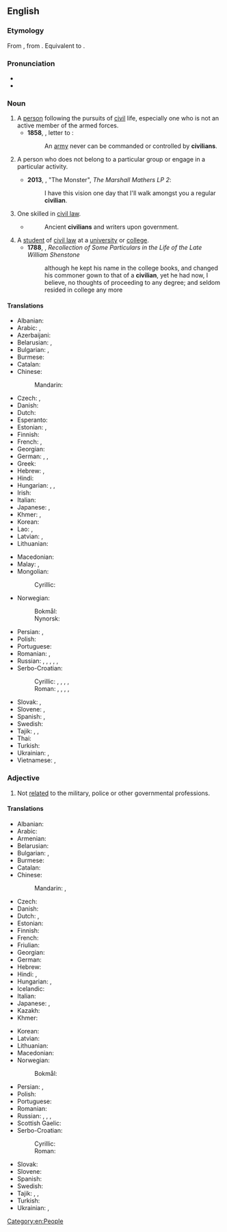 ==English==

===Etymology===
From {{inh|en|enm|cyvylien}}, from {{der|en|fro|civilien}}. Equivalent to {{af|en|civil|-ian}}.

===Pronunciation===
* {{IPA|en|/sɪˈvɪljən/}}
* {{audio|en|en-us-civilian.ogg|Audio (US)}}

===Noun===
{{en-noun}}

# A [[person]] following the pursuits of [[civil]] life, especially one who is not an active member of the armed forces.
#* '''1858''', {{w|Prince George, Duke of Cambridge|Prince George}}, letter to {{w|Colin Campbell, 1st Baron Clyde|Sir Colin Campbell}}: 
#*: An [[army]] never can be commanded or controlled by '''civilians'''.
#: {{ux|en|Three '''civilians''' were apprehended by the soldiers and taken away in a military vehicle.}}
# {{lb|en|informal}} A person who does not belong to a particular group or engage in a particular activity.
#* '''2013''', {{w|Eminem}}, "The Monster", ''The Marshall Mathers LP 2'':
#*: I have this vision one day that I'll walk amongst you a regular '''civilian'''.
#: {{ux|en|The bathroom was for employees only, so no '''civilians''' were allowed to use it.}}
# One skilled in [[civil law]].
#* {{RQ:Swift DL4}}
#*: Ancient '''civilians''' and writers upon government.
# A [[student]] of [[civil law]] at a [[university]] or [[college]].
#* '''1788''', {{w|Richard Graves}}, ''Recollection of Some Particulars in the Life of the Late William Shenstone''
#*: although he kept his name in the college books, and changed his commoner gown to that of a '''civilian''', yet he had now, I believe, no thoughts of proceeding to any degree; and seldom resided in college any more

====Translations====
{{trans-top|non-military person}}
* Albanian: {{t+|sq|civil|m}}
* Arabic: {{t|ar|مَدَنِيّ|m}}, {{t|ar|مَدَنِيَّة|f}}
* Azerbaijani: {{t|az|[[dinc]] [[sakin]]}} {{qualifier|non-combatant}}
* Belarusian: {{t|be|[[цыві́льны]] [[чалаве́к]]|m}}, {{t|be|[[цывільны|цыві́льная]] [[асо́ба]]|f}}
* Bulgarian: {{t+|bg|циви́лен|m}}, {{t|bg|[[цивилен|циви́лно]] [[лице́]]|n}}
* Burmese: {{t+|my|အရပ်သား}}
* Catalan: {{t|ca|paisà|m}}
* Chinese:
*: Mandarin: {{t+|cmn|平民|tr=píngmín}}
* Czech: {{t+|cs|civilista|m}}, {{t|cs|civilistka|f}}
* Danish: {{t|da|civilist|c}}
* Dutch: {{t+|nl|burger|m}}
* Esperanto: {{t|eo|civilulo}}
* Estonian: {{t|et|tsivilist}}, {{t|et|eraisik}}
* Finnish: {{t+|fi|siviili}}
* French: {{t+|fr|civil|m}}, {{t+|fr|civile|f}}
* Georgian: {{t|ka|[[სამოქალაქო]] [[პირი]]}}
* German: {{t+|de|Zivilist|m}}, {{t+|de|Zivilistin|f}}, {{t+|de|Zivilperson|f}}
* Greek: {{t+|el|πολίτης|m|f}}
* Hebrew: {{t+|he|אֶזְרָח|m|tr=ezrákh}}, {{t|he|אֶזְרָחִית|f|tr=ezrakhít}}
* Hindi: {{t+|hi|नागरिक |m}}
* Hungarian: {{t+|hu|civil}}, {{t|hu|civil személy}}, {{t|hu|polgári személy}}
* Irish: {{t|ga|sibhialtach|m}}
* Italian: {{t+|it|civile|m}}
* Japanese: {{t+|ja|文民|tr=ぶんみん, bunmin}}, {{t+|ja|民間人|tr=みんかんじん, minkanjin}}
* Khmer: {{t|km|ជនស៊ីវិល}}, {{t+|km|អយោធ}}
* Korean: {{t+|ko|민간인(民間人)}}
* Lao: {{t|lo|ພົນລະເຮືອນ}}, {{t|lo|ພໍ່ເຮືອນ}}
* Latvian: {{t|lv|civilists|m}}, {{t|lv|civiliste|f}}
* Lithuanian: {{t|lt|civilis|m}}
{{trans-mid}}
* Macedonian: {{t|mk|цивил|m}}
* Malay: {{t|ms|[[orang]] [[periman]]}}, {{t|ms|[[orang]] [[awam]]}}
* Mongolian:
*: Cyrillic: {{t+|mn|иргэн}}
* Norwegian:
*: Bokmål: {{t|nb|sivilist|m}}
*: Nynorsk: {{t|nn|sivilist|m}}
* Persian: {{t+|fa|غیرنظامی|tr=ğeyrenezâmi}}, {{t|fa|[[شخص]] [[غیرنظامی]]|tr=šaxs-e ğeyrenezâmi}}
* Polish: {{t+|pl|cywil|m}}
* Portuguese: {{t+|pt|civil|m|f}}
* Romanian: {{t+|ro|civil|m}}, {{t|ro|civilă|f}}
* Russian: {{t|ru|[[гражданский|гражда́нское]] [[лицо́]]|n}}, {{t|ru|[[гражда́нский]] [[челове́к]]|m}}, {{t+|ru|гражда́нский|m}}, {{t+|ru|шта́тский|m}}, {{t|ru|[[ми́рный]] [[жи́тель]]|m}}, {{t|ru|[[мирный|ми́рная]] [[жи́тельница]]|f}}
* Serbo-Croatian:
*: Cyrillic: {{t|sh|цѝвӣл|m}}, {{t|sh|цивѝлист|m}}, {{t|sh|цивѝлисткиња|f}}, {{t|sh|цивилистица|f}}, {{t|sh|[[грађански|грађанска]] [[особа]]|f}} 
*: Roman: {{t+|sh|cìvīl|m}}, {{t+|sh|civìlist|m}}, {{t+|sh|civìlistkinja|f}}, {{t|sh|civilistica|f}}, {{t|sh|[[građanski|građanska]] [[osoba]]|f}} 
* Slovak: {{t|sk|civilista|m}}, {{t|sk|civilistka|f}}
* Slovene: {{t|sl|civilist|m}}, {{t|sl|civilistka|f}}
* Spanish: {{t+|es|civil}}, {{t+|es|paisano}}
* Swedish: {{t+|sv|civil|c}}
* Tajik: {{t|tg|ғайринизомӣ}}, {{t|tg|[[шахс|шахси]] [[ғайринизомӣ]]}}, {{t|tg|[[шахс|шахси]] [[гражданӣ]]}}
* Thai: {{t+|th|พลเรือน}}
* Turkish: {{t+|tr|sivil}}
* Ukrainian: {{t|uk|[[цивільний|циві́льна]] [[осо́ба]]|f}}, {{t|uk|[[цивільний|циві́льна]] [[люди́на]]|f}}
* Vietnamese: {{t|vi|[[người]] [[thường]]}}, {{t+|vi|thường dân}}
{{trans-bottom}}

===Adjective===
{{en-adj|-}}

# Not [[relate]]d to the military, police or other governmental professions.
#: {{ux|en|The three detainees were actually army defectors wearing '''civilian''' clothing.}}
#: {{ux|en|He worked as a '''civilian''' journalist for ten years before being employed by the public broadcaster.}}

====Translations====
{{trans-top|not related to the military armed forces}}
* Albanian: {{t+|sq|civil}}
* Arabic: {{t|ar|مَدَنِيّ}}
* Armenian: {{t+|hy|քաղաքացիական}}
* Belarusian: {{t|be|цыві́льны}}
* Bulgarian: {{t+|bg|циви́лен}}, {{t+|bg|гра́ждански}}
* Burmese: {{t+|my|အရပ်}}
* Catalan: {{t+|ca|civil}}
* Chinese:
*: Mandarin: {{t+|cmn|文職|alt=文職的}}, {{t+|cmn|文职|tr=wénzhí de|alt=文职的}}
* Czech: {{t+|cs|civilní}}
* Danish: {{t+|da|civil}}
* Dutch: {{t+|nl|burger|alt=burger-}}, {{t+|nl|civiel}}
* Estonian: {{t|et|tsiviil|alt=tsiviil-}}
* Finnish: {{t+|fi|siviili|alt=siviili-}}
* French: {{t+|fr|civil}}
* Friulian: {{t|fur|civîl}}
* Georgian: {{t|ka|სამოქალაქო}}
* German: {{t+|de|zivil}}
* Hebrew: {{t+|he|אֶזְרָחִי|tr=ezrakhí}}
* Hindi: {{t+|hi|नागरिक}}, {{t+|hi|सिविल}}
* Hungarian: {{t+|hu|civil}}, {{t+|hu|polgári}}
* Icelandic: {{t+|is|borgaralegur}}
* Italian: {{t+|it|civile}}
* Japanese: {{t+|ja|民間|tr=みんかんの, minkan no}}, {{t+|ja|市民|tr=し​みんの, shimin no|alt=市民の}}
* Kazakh: {{t|kk|жай}}
* Khmer: {{t|km|ស៊ីវិល}}
{{trans-mid}}
* Korean: {{t+|ko|민간|alt=민간의}}
* Latvian: {{t|lv|civils}}
* Lithuanian: {{t+|lt|civilinis}}
* Macedonian: {{t|mk|цивилен}}
* Norwegian:
*: Bokmål: {{t|nb|sivil}}
* Persian: {{t+|fa|مدنی|tr=madani}}, {{t+|fa|غیرنظامی|tr=ğeyrenezâmi}}
* Polish: {{t+|pl|cywilny}}
* Portuguese: {{t+|pt|civil}}
* Romanian: {{t+|ro|civil}}
* Russian: {{t+|ru|гражда́нский}}, {{t+|ru|циви́льный}}, {{t+|ru|шта́тский}}, {{t+|ru|ми́рный|lit=peaceful}}
* Scottish Gaelic: {{t|gd|sìobhalta}}
* Serbo-Croatian:
*: Cyrillic: {{t|sh|цѝвӣлнӣ}}
*: Roman: {{t+|sh|cìvīlnī}}
* Slovak: {{t|sk|civilný}}
* Slovene: {{t|sl|civilen}}
* Spanish: {{t+|es|civil}}
* Swedish: {{t+|sv|civil}}
* Tajik: {{t|tg|ғайринизомӣ}}, {{t|tg|ғайриҳарбӣ}}, {{t|tg|гражданӣ}}
* Turkish: {{t+|tr|sivil}}
* Ukrainian: {{t+|uk|циві́льний}}, {{t|uk|шта́тський}}
{{trans-bottom}}

[[Category:en:People]]